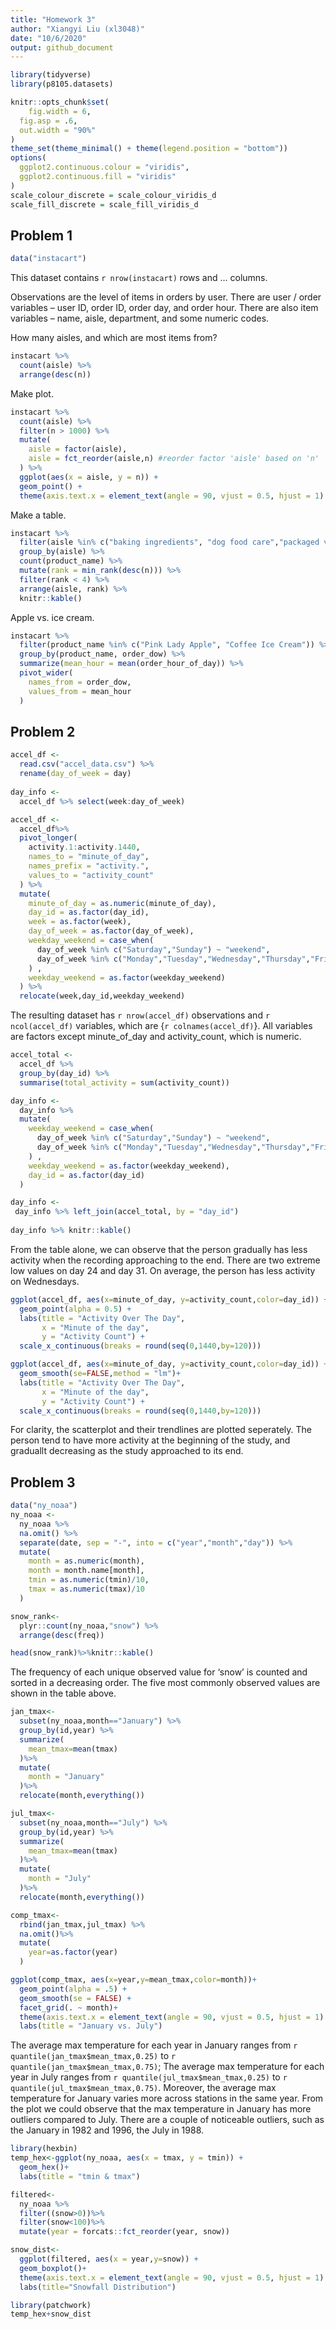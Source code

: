 ```yaml
---
title: "Homework 3"
author: "Xiangyi Liu (xl3048)"
date: "10/6/2020"
output: github_document
---
```



```r
library(tidyverse)
library(p8105.datasets)

knitr::opts_chunk$set(
	fig.width = 6, 
  fig.asp = .6,
  out.width = "90%"
)
theme_set(theme_minimal() + theme(legend.position = "bottom"))
options(
  ggplot2.continuous.colour = "viridis",
  ggplot2.continuous.fill = "viridis"
)
scale_colour_discrete = scale_colour_viridis_d
scale_fill_discrete = scale_fill_viridis_d
```


## Problem 1
```r
data("instacart")
```
This dataset contains `r nrow(instacart)` rows and ... columns. 

Observations are the level of items in orders by user. There are user / order variables -- user ID, order ID, order day, and order hour. There are also item variables -- name, aisle, department, and some numeric codes. 

How many aisles, and which are most items from?

```r
instacart %>%
  count(aisle) %>%
  arrange(desc(n))
```

Make plot.
```r
instacart %>%
  count(aisle) %>%
  filter(n > 1000) %>%
  mutate(
    aisle = factor(aisle),
    aisle = fct_reorder(aisle,n) #reorder factor 'aisle' based on 'n'
  ) %>%
  ggplot(aes(x = aisle, y = n)) +
  geom_point() +
  theme(axis.text.x = element_text(angle = 90, vjust = 0.5, hjust = 1) )
```

Make a table.
```r
instacart %>%
  filter(aisle %in% c("baking ingredients", "dog food care","packaged vegetables fruits")) %>%
  group_by(aisle) %>%
  count(product_name) %>%
  mutate(rank = min_rank(desc(n))) %>%
  filter(rank < 4) %>%
  arrange(aisle, rank) %>%
  knitr::kable()
```

Apple vs. ice cream.
```r
instacart %>%
  filter(product_name %in% c("Pink Lady Apple", "Coffee Ice Cream")) %>%
  group_by(product_name, order_dow) %>%
  summarize(mean_hour = mean(order_hour_of_day)) %>%
  pivot_wider(
    names_from = order_dow,
    values_from = mean_hour
  )

```

## Problem 2
```r
accel_df <-
  read.csv("accel_data.csv") %>%
  rename(day_of_week = day) 
  
day_info <-
  accel_df %>% select(week:day_of_week)

accel_df <-
  accel_df%>%
  pivot_longer(
    activity.1:activity.1440,
    names_to = "minute_of_day",
    names_prefix = "activity.",
    values_to = "activity_count"
  ) %>%
  mutate(
    minute_of_day = as.numeric(minute_of_day),
    day_id = as.factor(day_id),
    week = as.factor(week),
    day_of_week = as.factor(day_of_week),
    weekday_weekend = case_when(
      day_of_week %in% c("Saturday","Sunday") ~ "weekend",
      day_of_week %in% c("Monday","Tuesday","Wednesday","Thursday","Friday") ~ "weekday"
    ) ,
    weekday_weekend = as.factor(weekday_weekend)
  ) %>%
  relocate(week,day_id,weekday_weekend)
```

The resulting dataset has `r nrow(accel_df)` observations and `r ncol(accel_df)` variables, which are {`r colnames(accel_df)`}. All variables are factors except minute_of_day and activity_count, which is numeric.

```r
accel_total <-
  accel_df %>%
  group_by(day_id) %>%
  summarise(total_activity = sum(activity_count)) 

day_info <-
  day_info %>%
  mutate(
    weekday_weekend = case_when(
      day_of_week %in% c("Saturday","Sunday") ~ "weekend",
      day_of_week %in% c("Monday","Tuesday","Wednesday","Thursday","Friday") ~ "weekday"
    ) ,
    weekday_weekend = as.factor(weekday_weekend),
    day_id = as.factor(day_id)
  )

day_info <-
 day_info %>% left_join(accel_total, by = "day_id") 
  
day_info %>% knitr::kable()
```
From the table alone, we can observe that the person gradually has less activity when the recording approaching to the end. There are two extreme low values on day 24 and day 31. On average, the person has less activity on Wednesdays.

```r
ggplot(accel_df, aes(x=minute_of_day, y=activity_count,color=day_id)) +
  geom_point(alpha = 0.5) +
  labs(title = "Activity Over The Day",
       x = "Minute of the day",
       y = "Activity Count") +
  scale_x_continuous(breaks = round(seq(0,1440,by=120)))
```

```r
ggplot(accel_df, aes(x=minute_of_day, y=activity_count,color=day_id)) +
  geom_smooth(se=FALSE,method = "lm")+
  labs(title = "Activity Over The Day",
       x = "Minute of the day",
       y = "Activity Count") +
  scale_x_continuous(breaks = round(seq(0,1440,by=120)))
```

For clarity, the scatterplot and their trendlines are plotted seperately. 
The person tend to have more activity at the beginning of the study, and graduallt decreasing as the study approached to its end.


## Problem 3 
```r
data("ny_noaa")
ny_noaa <-
  ny_noaa %>%
  na.omit() %>%
  separate(date, sep = "-", into = c("year","month","day")) %>%
  mutate(
    month = as.numeric(month),
    month = month.name[month],
    tmin = as.numeric(tmin)/10,
    tmax = as.numeric(tmax)/10
  )

snow_rank<-
  plyr::count(ny_noaa,"snow") %>%
  arrange(desc(freq))

head(snow_rank)%>%knitr::kable()

```
The frequency of each unique observed value for 'snow' is counted and sorted in a decreasing order. The five most commonly observed values are shown in the table above.

```r
jan_tmax<-
  subset(ny_noaa,month=="January") %>%
  group_by(id,year) %>%
  summarize(
    mean_tmax=mean(tmax)
  )%>%
  mutate(
    month = "January"
  )%>%
  relocate(month,everything())

jul_tmax<-
  subset(ny_noaa,month=="July") %>%
  group_by(id,year) %>%
  summarize(
    mean_tmax=mean(tmax)
  )%>%
  mutate(
    month = "July"
  )%>%
  relocate(month,everything())

comp_tmax<-
  rbind(jan_tmax,jul_tmax) %>%
  na.omit()%>%
  mutate(
    year=as.factor(year)
  )
```

```r
ggplot(comp_tmax, aes(x=year,y=mean_tmax,color=month))+
  geom_point(alpha = .5) +
  geom_smooth(se = FALSE) + 
  facet_grid(. ~ month)+
  theme(axis.text.x = element_text(angle = 90, vjust = 0.5, hjust = 1) )+
  labs(title = "January vs. July")
```
The average max temperature for each year in January ranges from `r quantile(jan_tmax$mean_tmax,0.25)` to 
`r quantile(jan_tmax$mean_tmax,0.75)`; The average max temperature for each year in July ranges from `r quantile(jul_tmax$mean_tmax,0.25)` to 
`r quantile(jul_tmax$mean_tmax,0.75)`. Moreover, the average max temperature for January varies more across stations in the same year.
From the plot we could observe that the max temperature in January has more outliers compared to July. There are a couple of noticeable outliers, such as the January in 1982 and 1996, the July in 1988.

```r
library(hexbin)
temp_hex<-ggplot(ny_noaa, aes(x = tmax, y = tmin)) + 
  geom_hex()+
  labs(title = "tmin & tmax")
```

```r
filtered<-
  ny_noaa %>%
  filter((snow>0))%>%
  filter(snow<100)%>%
  mutate(year = forcats::fct_reorder(year, snow))

snow_dist<-
  ggplot(filtered, aes(x = year,y=snow)) + 
  geom_boxplot()+
  theme(axis.text.x = element_text(angle = 90, vjust = 0.5, hjust = 1) )+
  labs(title="Snowfall Distribution")
```

```r
library(patchwork)
temp_hex+snow_dist
```




